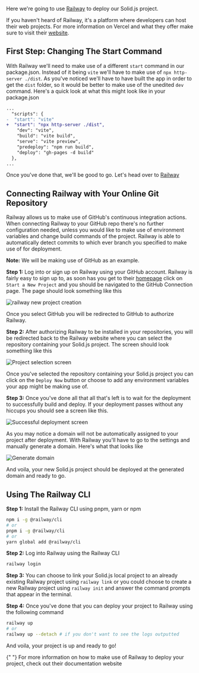 
<Title>Deploying To Railway</Title>

Here we're going to use [Railway](https://railway.app) to deploy our Solid.js project.

If you haven't heard of Railway, it's a platform where developers can host their web projects. For more information on Vercel and what they offer make sure to visit their [website](https://railway.app).

## First Step: Changing The Start Command

With Railway we'll need to make use of a different `start` command in our package.json. Instead of it being `vite` we'll have to make use of `npx http-server ./dist`. As you've noticed we'll have to have built the app in order to get the `dist` folder, so it would be better to make use of the unedited `dev` command. Here's a quick look at what this might look like in your package.json

```diff
...
  "scripts": {
-  "start": "vite"
+  "start": "npx http-server ./dist",
    "dev": "vite",
    "build": "vite build",
    "serve": "vite preview",
    "predeploy": "npm run build",
    "deploy": "gh-pages -d build"
  },
...
```

Once you've done that, we'll be good to go. Let's head over to [Railway](https://railway.app/)

## Connecting Railway with Your Online Git Repository

Railway allows us to make use of GitHub's continuous integration actions. When connecting Railway to your GitHub repo there's no further configuration needed, unless you would like to make use of environment variables and change build commands of the project. Railway is able to automatically detect commits to which ever branch you specified to make use of for deployment.

**Note:** We will be making use of GitHub as an example.

**Step 1:** Log into or sign up on Railway using your GitHub account. Railway is fairly easy to sign up to, as soon has you get to their [homepage](https://railway.app) click on `Start a New Project` and you should be navigated to the GitHub Connection page. The page should look something like this

<img
  src="/images/how-to-guides/deployment/railway-new-project.png"
  alt="railway new project creation"
/>

Once you select GitHub you will be redirected to GitHub to authorize Railway.

**Step 2:** After authorizing Railway to be installed in your repositories, you will be redirected back to the Railway website where you can select the repository containing your Solid.js project. The screen should look something like this

<img
  src="/images/how-to-guides/deployment/railway-select-project.png"
  alt="Project selection screen"
/>

Once you've selected the repository containing your Solid.js project you can click on the `Deploy Now` button or choose to add any environment variables your app might be making use of.

**Step 3:** Once you've done all that all that's left is to wait for the deployment to successfully build and deploy. If your deployment passes without any hiccups you should see a screen like this.

<img
  src="/images/how-to-guides/deployment/railway-deploy-success.png"
  alt="Successful deployment screen"
/>

As you may notice a domain will not be automatically assigned to your project after deployment. With Railway you'll have to go to the settings and manually generate a domain. Here's what that looks like

<img
  src="/images/how-to-guides/deployment/railway-generate-domain.png"
  alt="Generate domain"
/>

And voila, your new Solid.js project should be deployed at the generated domain and ready to go.

## Using The Railway CLI

**Step 1:** Install the Railway CLI using pnpm, yarn or npm

```bash
npm i -g @railway/cli
# or
pnpm i -g @railway/cli
# or
yarn global add @railway/cli
```

**Step 2:** Log into Railway using the Railway CLI
```bash
railway login
```

**Step 3:** You can choose to link your Solid.js local project to an already existing Railway project using `railway link` or you could choose to create a new Railway project using `railway init` and answer the command prompts that appear in the terminal.

**Step 4:** Once you've done that you can deploy your project to Railway using the following command

```bash
railway up
# or 
railway up --detach # if you don't want to see the logs outputted
```

And voila, your project is up and ready to go!

<Aside>
  {" "}
  For more information on how to make use of Railway to deploy your project, check
  out their <Link href="https://docs.railway.app" target="_blank">documentation website</Link>
</Aside>
